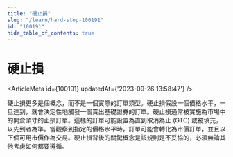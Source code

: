 ```yaml
---
title: "硬止損"
slug: "/learn/hard-stop-100191"
id: "100191"
hide_table_of_contents: true
---
```



# 硬止損

<ArticleMeta id={100191} updatedAt={'2023-09-26 13:58:47'} />
<div className='border-solid border-b border-t-0 my-4 border-[var(--ifm-color-gray-300)]' />

硬止損更多是個概念，而不是一個實際的訂單類型。硬止損假設一個價格水平，一旦達到，就會決定性地觸發一個賣出基礎證券的訂單。硬止損通常被實施為市場中的開倉頭寸的止損訂單。這樣的訂單可能設置為直到取消為止 (GTC) 或被填充，以先到者為準。當觀察到指定的價格水平時，訂單可能會轉化為市價訂單，並且以下個可用市價作為交易。硬止損背後的關鍵概念是該規則是不妥協的，必須無論其他考慮如何都要遵循。
